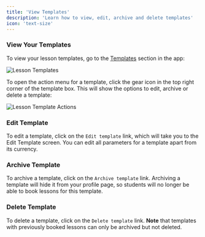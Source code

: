```yaml
---
title: 'View Templates'
description: 'Learn how to view, edit, archive and delete templates'
icon: 'text-size'
---
```


### View Your Templates

To view your lesson templates, go to the [Templates](https://platform.tutoros.app/lesson-templates) section in the app:

![Lesson Templates](/images/lesson-templates.png)

To open the action menu for a template, click the gear icon in the top right corner of the template box. This will show the options to edit, archive or delete a template:

![Lesson Template Actions](/images/lesson-template-action.png)

### Edit Template

To edit a template, click on the `Edit template` link, which will take you to the Edit Template screen. You can edit all parameters for a template apart from its currency.

### Archive Template

To archive a template, click on the `Archive template` link. Archiving a template will hide it from your profile page, so students will no longer be able to book lessons for this template.

### Delete Template

To delete a template, click on the `Delete template` link. **Note** that templates with previously booked lessons can only be archived but not deleted.
